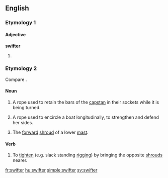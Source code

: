 ==English==

===Etymology 1===

====Adjective====
'''swifter'''

# {{en-comparative of|swift}}

===Etymology 2===
Compare {{term|swivel|lang=en}}.

====Noun====
{{en-noun}}

# {{context|nautical|lang=en}} A rope used to retain the bars of the [[capstan]] in their sockets while it is being turned.
# {{context|nautical|lang=en}} A rope used to encircle a boat longitudinally, to strengthen and defend her sides.
# {{context|nautical|lang=en}} The [[forward]] [[shroud]] of a lower [[mast]].

====Verb====
{{en-verb}}

# {{context|nautical|transitive|lang=en}} To [[tighten]] (e.g. slack standing [[rigging]]) by bringing the opposite [[shroud]]s nearer.

[[fr:swifter]]
[[hu:swifter]]
[[simple:swifter]]
[[sv:swifter]]